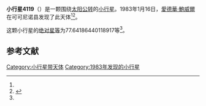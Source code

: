 {{Infobox planet
| bgcolour = #FFFFC0
| name = 4119 Miles
| symbol = 
| image = 
| caption = 
| discovery = yes
| discovery_ref = 
| discoverer = [[愛德華·鮑威爾|愛德華·鮑威爾]]
| discovery_site = [[可可尼诺县|可可尼诺县]] 
| discovered = 1983年1月16日
| designations = yes
| mp_name = 
| named_after = 
| alt_names = 1983 BE/ 1984 KA1 / 1988 CJ2
| mp_category = [[主带小行星|主带小行星]]
| orbit_ref = <ref name="a">[http://ssd.jpl.nasa.gov/sbdb.cgi?sstr=4119 4119 Miles] {{Wayback|url=http://ssd.jpl.nasa.gov/sbdb.cgi?sstr=4119 |date=20201124003939 }}，小行星數據庫瀏覽器（JPL Small-Body Database Browser）－[[美国国家航空航天局|美国国家航空航天局]]喷气推进实验室</ref>
| epoch = 2456400.5 (2013年4月18日更新)
| aphelion = {{convert|3.255678167496064|AU|km|3|abbr=on|lk=out}}
| perihelion = {{convert|2.51022529862829|AU|km|3|abbr=on}}
| semimajor = {{convert|2.882951733062177|AU|km|3|abbr=on}}
| eccentricity = 0.129286394
| period = 1787.946354 [[日|日]]<br />4.9[[儒略年|儒略年]]
| avg_speed = 
| inclination = 13.00547947126143
| asc_node = 115.354739335074
| mean_anomaly = 
| arg_peri = 77.64186440118917
| satellites = 
| physical_characteristics = yes
| dimensions = 
| mass = 
| density = 
| surface_grav = 
| escape_velocity = 
| sidereal_day = 
| axial_tilt = 
| pole_ecliptic_lat = 
| pole_ecliptic_lon = 
| albedo = 
| temperatures= 
| temp_name1 = 
| mean_temp_1 = 
| max_temp_1 = 
| temp_name2 = 
| max_temp_2 = 
| spectral_type = 
| abs_magnitude = 77.64186440118917
}}

'''小行星4119'''（{{lang-en|4119 Miles}}）是一颗围绕[[太阳|太阳]][[公转|公转]]的[[小行星|小行星]]。1983年1月16日，[[愛德華·鮑威爾|愛德華·鮑威爾]]在可可尼诺县发现了此天体<ref name="a" /><ref>{{cite news|title=小行星列表|url=http://cfa-www.harvard.edu/iau/lists/NumberedMPs.txt|accessdate=2013-07-08|newspaper=哈佛大学|archive-date=2008-05-17|archive-url=https://web.archive.org/web/20080517010638/http://cfa-www.harvard.edu/iau/lists/NumberedMPs.txt|dead-url=no}}</ref>。

这颗小行星的[[绝对星等|绝对星等]]为77.64186440118917等<ref name="a" />。

==参考文献==
{{reflist}}
{{Minor Planet Number|[[小行星4118|小行星4118]]|[[小行星4120|小行星4120]]}}

{{小天体}}

[[Category:小行星带天体|Category:小行星带天体]]
[[Category:1983年发现的小行星|Category:1983年发现的小行星]]

{{asteroid-stub}}